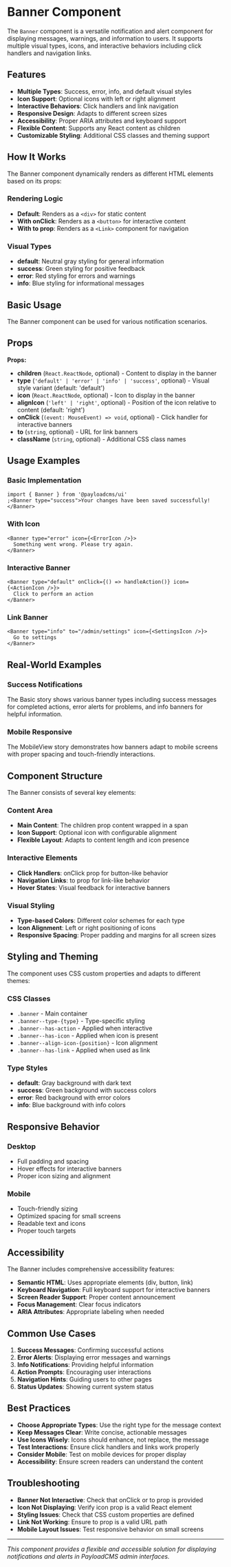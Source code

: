 # Banner Component

The `Banner` component is a versatile notification and alert component for displaying messages, warnings, and information to users. It supports multiple visual types, icons, and interactive behaviors including click handlers and navigation links.

## Features

- **Multiple Types**: Success, error, info, and default visual styles
- **Icon Support**: Optional icons with left or right alignment
- **Interactive Behaviors**: Click handlers and link navigation
- **Responsive Design**: Adapts to different screen sizes
- **Accessibility**: Proper ARIA attributes and keyboard support
- **Flexible Content**: Supports any React content as children
- **Customizable Styling**: Additional CSS classes and theming support

## How It Works

The Banner component dynamically renders as different HTML elements based on its props:

### Rendering Logic

- **Default**: Renders as a `<div>` for static content
- **With onClick**: Renders as a `<button>` for interactive content
- **With to prop**: Renders as a `<Link>` component for navigation

### Visual Types

- **default**: Neutral gray styling for general information
- **success**: Green styling for positive feedback
- **error**: Red styling for errors and warnings
- **info**: Blue styling for informational messages

## Basic Usage

The Banner component can be used for various notification scenarios.

## Props

**Props:**

- **children** (`React.ReactNode`, optional) - Content to display in the banner
- **type** (`'default' | 'error' | 'info' | 'success'`, optional) - Visual style variant (default: 'default')
- **icon** (`React.ReactNode`, optional) - Icon to display in the banner
- **alignIcon** (`'left' | 'right'`, optional) - Position of the icon relative to content (default: 'right')
- **onClick** (`(event: MouseEvent) => void`, optional) - Click handler for interactive banners
- **to** (`string`, optional) - URL for link banners
- **className** (`string`, optional) - Additional CSS class names

## Usage Examples

### Basic Implementation

```tsx
import { Banner } from '@payloadcms/ui'
;<Banner type="success">Your changes have been saved successfully!</Banner>
```

### With Icon

```tsx
<Banner type="error" icon={<ErrorIcon />}>
  Something went wrong. Please try again.
</Banner>
```

### Interactive Banner

```tsx
<Banner type="default" onClick={() => handleAction()} icon={<ActionIcon />}>
  Click to perform an action
</Banner>
```

### Link Banner

```tsx
<Banner type="info" to="/admin/settings" icon={<SettingsIcon />}>
  Go to settings
</Banner>
```

## Real-World Examples

### Success Notifications

The Basic story shows various banner types including success messages for completed actions, error alerts for problems, and info banners for helpful information.

### Mobile Responsive

The MobileView story demonstrates how banners adapt to mobile screens with proper spacing and touch-friendly interactions.

## Component Structure

The Banner consists of several key elements:

### Content Area

- **Main Content**: The children prop content wrapped in a span
- **Icon Support**: Optional icon with configurable alignment
- **Flexible Layout**: Adapts to content length and icon presence

### Interactive Elements

- **Click Handlers**: onClick prop for button-like behavior
- **Navigation Links**: to prop for link-like behavior
- **Hover States**: Visual feedback for interactive banners

### Visual Styling

- **Type-based Colors**: Different color schemes for each type
- **Icon Alignment**: Left or right positioning of icons
- **Responsive Spacing**: Proper padding and margins for all screen sizes

## Styling and Theming

The component uses CSS custom properties and adapts to different themes:

### CSS Classes

- `.banner` - Main container
- `.banner--type-{type}` - Type-specific styling
- `.banner--has-action` - Applied when interactive
- `.banner--has-icon` - Applied when icon is present
- `.banner--align-icon-{position}` - Icon alignment
- `.banner--has-link` - Applied when used as link

### Type Styles

- **default**: Gray background with dark text
- **success**: Green background with success colors
- **error**: Red background with error colors
- **info**: Blue background with info colors

## Responsive Behavior

### Desktop

- Full padding and spacing
- Hover effects for interactive banners
- Proper icon sizing and alignment

### Mobile

- Touch-friendly sizing
- Optimized spacing for small screens
- Readable text and icons
- Proper touch targets

## Accessibility

The Banner includes comprehensive accessibility features:

- **Semantic HTML**: Uses appropriate elements (div, button, link)
- **Keyboard Navigation**: Full keyboard support for interactive banners
- **Screen Reader Support**: Proper content announcement
- **Focus Management**: Clear focus indicators
- **ARIA Attributes**: Appropriate labeling when needed

## Common Use Cases

1. **Success Messages**: Confirming successful actions
2. **Error Alerts**: Displaying error messages and warnings
3. **Info Notifications**: Providing helpful information
4. **Action Prompts**: Encouraging user interactions
5. **Navigation Hints**: Guiding users to other pages
6. **Status Updates**: Showing current system status

## Best Practices

- **Choose Appropriate Types**: Use the right type for the message context
- **Keep Messages Clear**: Write concise, actionable messages
- **Use Icons Wisely**: Icons should enhance, not replace, the message
- **Test Interactions**: Ensure click handlers and links work properly
- **Consider Mobile**: Test on mobile devices for proper display
- **Accessibility**: Ensure screen readers can understand the content

## Troubleshooting

- **Banner Not Interactive**: Check that onClick or to prop is provided
- **Icon Not Displaying**: Verify icon prop is a valid React element
- **Styling Issues**: Check that CSS custom properties are defined
- **Link Not Working**: Ensure to prop is a valid URL path
- **Mobile Layout Issues**: Test responsive behavior on small screens

---

_This component provides a flexible and accessible solution for displaying notifications and alerts in PayloadCMS admin interfaces._
